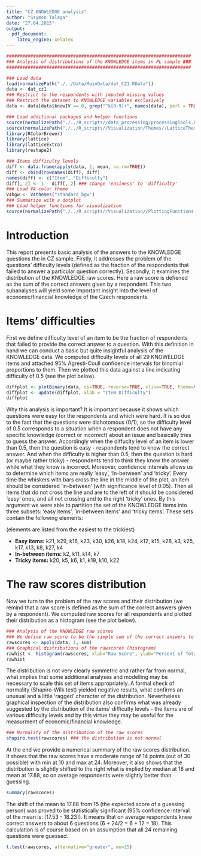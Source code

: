 ```yaml
---
title: "CZ KNOWLEDGE analysis"
author: "Szymon Talaga"
date: "27.04.2015"
output:
  pdf_document:
    latex_engine: xelatex
---
```


```r
#####################################################################
### Analysis of distributions of the KNOWLEDGE items in PL sample ###
#####################################################################

### Load data
load(normalizePath("./../Data/MainData/dat_CZ1.RData"))
data <- dat_cz1
### Restrict to the respondents with imputed missing values
### Restrict the dataset to KNOWLEDGE variables exclusively
data <- data[data$knowIV == 0, grep("^k[0-9]+", names(data), perl = TRUE)]

### Load additional packages and helper functions
source(normalizePath("./../R_scripts//data_processing/processingTools.R"))
source(normalizePath("./../R_scripts//Visualization/Themes//LatticeThemes.R"))
library(RColorBrewer)
library(lattice)
library(latticeExtra)
library(reshape2)

### Items difficulty levels
diff <- data.frame(apply(data, 2, mean, na.rm=TRUE))
diff <- cbind(rownames(diff), diff)
names(diff) <- c("Item", "Difficulty")
diff[, 2] <- 1 - diff[, 2] ### change 'easiness' to 'difficulty'
### Load V4 color theme
V4bgw <- V4themes("standard_bgw")
### Summarize with a dotplot
### Load helper functions for visualization
source(normalizePath("./../R_scripts//Visualization//PlottingFunctions.R"))
```

# Introduction
This report presents basic analysis of the answers to the KNOWLEDGE questions the in CZ sample. Firstly, it addresses the problem of the questions' difficulty levels (defined as the fraction of the respondents that failed to answer a particular question correctly). Secondly, it examines the distribution of the KNOWLEDGE raw scores. Here a raw score is defiened as the sum of the correct answers given by a respondent. This two subanalyses will yield some important insight into the level of economic/financial knowledge of the Czech respondents.

# Items' difficulties
First we define difficulty level of an item to be the fraction of respondents that failed to provide the correct answer to a question.
With this definition in hand we can conduct a basic but quite insightful analysis of the KNOWLEDGE data. We computed difficulty levels of all 29 KNOWELDGE items and attached 95% Agresti-Coull confidence intervals for binomial proportions to them. Then we plotted this data against a line indicating difficulty of 0.5 (see the plot below).

```r
diffplot <- plotBinary(data, ci=TRUE, reverse=TRUE, vline=TRUE, theme=V4bgw)
diffplot <- update(diffplot, xlab = "Item Difficulty")
diffplot
```

Why this analysis is important? It is important because it shows which questions were easy for the respondents and which were hard. It is so due to the fact that the questions were dichotomous (0/1), so the difficulty level of 0.5 corresponds to a situation when a respondent does not have any specific knowledge (correct or incorrect) about an issue and basically tries to guess the answer. Accordingly when the diffuclty level of an item is lower than 0.5, then the question is easy - respondents tend to know the correct answer. And when the difficulty is higher than 0.5, then the question is hard (or maybe rather tricky) - respondents tend to think they know the answer while what they know is incorrect.  Moreover, confidence intervals allows us to determine which items are really 'easy', 'in-between' and 'tricky'. Every time the whiskers with bars cross the line in the middle of the plot, an item should be considered 'in-between' (with significance level of 0.05). Then all items that do not cross the line and are to the left of it should be considered 'easy' ones, and all not crossing and to the right 'tricky' ones.
By this argument we were able to partition the set of the KNOWLEDGE items into three subsets: 'easy items', 'in-between items' and 'tricky items'. These sets contain the following elements:

(elements are listed from the easiest to the trickiest)

* **Easy items:** k21, k29, k16, k23, k30, k26, k18, k24, k12, k15, k28, k3, k25, k17, k13, k8, k27, k4
* **In-between items:** k2, k11, k14, k7
* **Tricky items:** k20, k5, k6, k1, k19, k10, k22

# The raw scores distribution
Now we turn to the problem of the raw scores and their distribution (we remind that a raw score is defined as the sum of the correct answers given by a respondent).
We computed raw scores for all respondents and plotted their distribution as a histogram (see the plot below).

```r
### Analysis of the KNOWLEDGE raw scores
### We define raw score to be the simple sum of the correct answers to the KNOWLEDGE questions
rawscores <- apply(data, 1, sum)
### Graphical distributions of the rawscores (histogram)
rawhist <- histogram(rawscores, xlab="Raw Score", ylab="Percent of Total", par.settings=V4bgw)
rawhist
```

The distribution is not very clearly symmetric and rather far from normal, what implies that some additional analyses and modelling may be necessary to scale this set of items appropriately. A formal check of normality (Shapiro-Wilk test) yielded negative results, what confirms an unusual and a little 'ragged' character of the distribution. Nevertheless graphical inspection of the distribution also confirms what was already suggested by the distribution of the items' difficulty levels - the items are of various difficulty levels and by this virtue they may be useful for the measurment of economic/financial knowledge.

```r
### Normality of the distribution of the raw scores
shapiro.test(rawscores) ### the distribution is not normal
```

At the end we provide a numerical summary of the raw scores distribution. It shows that the raw scores have a moderate range of 14 points (out of 30 possible) with min at 10 and max at 24. Moreover, it also shows that the distribution is slightly shifted to the right what is implied by median at 18 and mean at 17.88, so on average respondents were slightly better than guessing.

```r
summary(rawscores)
```

The shift of the mean to 17.88 from 15 (the expected score of a guessing person) was proved to be statistically significant (95% confidence interval of the mean is: [17.53 - 18.23]). It means that on average respondents knew correct answers to about 6 questions (6 + 24/2 = 6 + 12 = 18). This calculation is of course based on an assumption that all 24 remaining questions were guessed.

```r
t.test(rawscores, alternative="greater", mu=15)
```
